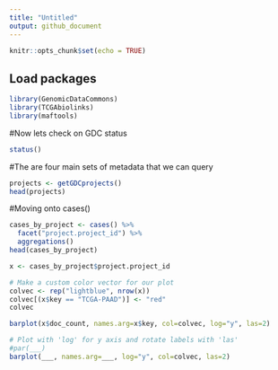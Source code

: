 ```yaml
---
title: "Untitled"
output: github_document
---
```


```r
knitr::opts_chunk$set(echo = TRUE)
```

## Load packages 
```r
library(GenomicDataCommons)
library(TCGAbiolinks)
library(maftools)
```

#Now lets check on GDC status
```r
status()
```

#The are four main sets of metadata that we can query
```r
projects <- getGDCprojects()
head(projects)
```

#Moving onto cases()
```r
cases_by_project <- cases() %>%
  facet("project.project_id") %>%
  aggregations()
head(cases_by_project)
```

```r
x <- cases_by_project$project.project_id

# Make a custom color vector for our plot
colvec <- rep("lightblue", nrow(x))
colvec[(x$key == "TCGA-PAAD")] <- "red"
colvec 

barplot(x$doc_count, names.arg=x$key, col=colvec, log="y", las=2)
```

```r
# Plot with 'log' for y axis and rotate labels with 'las'
#par(___)  
barplot(___, names.arg=___, log="y", col=colvec, las=2)
```

